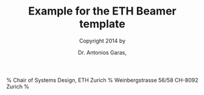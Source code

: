 %  Example for the ETH Beamer template
%  Copyright 2014 by
%  Dr. Antonios Garas,
%  Chair of Systems Design, ETH Zurich
%  Weinbergstrasse 56/58 CH-8092 Zurich
%
\pdfminorversion=4
\documentclass[
%aspectratio=169,
first,
%handout,
%compress,
%Helv,
ETH3, %ETH1,
navigation
]{ETHbeamerclass}

% Options for beamer:
%
% compress: navigation bar becomes smaller
% t       : place contents of frames on top (alternative: b,c)
% handout : handoutversion
% notes   : show notes
% notes=onlyslideswithnotes
%
\setbeamertemplate{note page}{\ \\[.3cm]
\textbf{\color{colorSG}Notes:}\\%[0.1cm]
{\footnotesize %\tiny
\insertnote}}

\setbeameroption{hide notes}
%\setbeameroption{show notes}

\setbeamertemplate{navigation symbols}{} % suppresses all navigation symbols:
% \setbeamertemplate{navigation symbols}[horizontal] % Organizes the navigation symbols horizontally.
% \setbeamertemplate{navigation symbols}[vertical] % Organizes the navigation symbols vertically.
% \setbeamertemplate{navigation symbols}[only frame symbol] % Shows only the navigational symbol for navigating frames.

\usepackage{amsmath, amssymb}
\usepackage{pifont}
\usepackage{multimedia}

%--------------------------------------------------------------------------------------------------------
%--- Some custom definitions...

\definecolor{cbf}{RGB}{199,100,95}%{163,15,0}
\newcommand{\cbf}{\color{cbf}}

\newcommand{\mean}[1]{\left\langle #1 \right\rangle}
\newcommand{\abs}[1]{\left| #1 \right|}

%--------------------------------------------------------------------------------------------------------
%--- Inputs for the title page...

\title{Title}
\newcommand{\shorttitle}{}

\author{Author}
\date{\today}
\institute{Institution}

\newcommand{\collaborators}{}
\newcommand{\event}{Event}
\newcommand{\place}{Place}


%--------------------------------------------------------------------------------------------------------
%--- Here begins the presentation...

\begin{document}
\SweaveOpts{concordance=TRUE}

\frame{
\maketitle
}
\note{}


\section{Section}

\frame{
  \frametitle{Frametitle}
  \begin{block}{Block}
    Text inside block
    \begin{itemize}
    \item Item 1
    \item Item 2
    \end{itemize}
  \end{block}

}
\note{}

\end{document}

